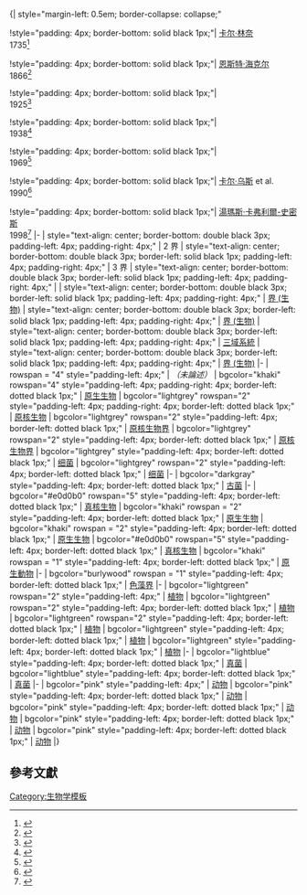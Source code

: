 <!--References in this template are shared with those in [[界 (生物)]] - try to keep these in sync-->{| style="margin-left: 0.5em; border-collapse: collapse;"

!style="padding: 4px; border-bottom: solid black 1px;"| [[卡尔·林奈]]<br/>1735<ref name="Linnaeus1735">{{cite book | first1=C. | last1=Linnaeus | title = Systemae Naturae, sive regna tria naturae, systematics proposita per classes, ordines, genera & species | year = 1735}}</ref>

!style="padding: 4px; border-bottom: solid black 1px;"| [[恩斯特·海克尔]]<br/>1866<ref name="Haeckel">{{cite book| first1= E. | last1=Haeckel|title = Generelle Morphologie der Organismen|publisher = Reimer, Berlin|year = 1866}}</ref>

!style="padding: 4px; border-bottom: solid black 1px;"| {{le|埃德·查頓|Édouard Chatton}}<br/>1925<ref name="Chatton1925">{{cite journal | first1= É. | last1=Chatton | title = ''Pansporella perplexa''. Réflexions sur la biologie et la phylogénie des protozoaires | journal = Annales des Sciences Naturelles - Zoologie et Biologie Animale | volume = 10-VII | pages = 1–84| year = 1925| doi = }}</ref>

!style="padding: 4px; border-bottom: solid black 1px;"| {{le|赫伯特·科普蘭|Herbert Copeland}}<br/>1938<ref name="Copeland1938">{{cite journal | first1= H. | last1=Copeland | title = The kingdoms of organisms | journal = Quarterly Review of Biology | volume = 13 | pages = 383–420 | year = 1938 | doi = 10.1086/394568 }}</ref>

!style="padding: 4px; border-bottom: solid black 1px;"| {{le|羅伯特·惠特克|Robert Whittaker}}<br/>1969<ref name="Whittaker1969">{{cite journal |last1=Whittaker |first1=R. H. |title=New concepts of kingdoms of organisms|journal=Science |volume=163 |issue=3863 |pages=150–60 | date=January 1969 |pmid=5762760 |doi=10.1126/science.163.3863.150 |url=|bibcode = 1969Sci...163..150W }}</ref>

!style="padding: 4px; border-bottom: solid black 1px;"| [[卡尔·乌斯]] et al.<br/>1990<ref name="Woese1990">{{cite journal | last1= Woese |first1=C. |last2=Kandler |first2=O. |last3=Wheelis |first3=M. | title = Towards a natural system of organisms: proposal for the domains Archaea, Bacteria, and Eucarya. | url=http://www.pnas.org/cgi/reprint/87/12/4576 | journal =Proceedings of the National Academy of Sciences of the United States of America | volume = 87 | issue = 12 | pages = 4576–9 | year = 1990 | pmid = 2112744 | doi = 10.1073/pnas.87.12.4576 |pmc=54159 | bibcode=1990PNAS...87.4576W}}</ref>

!style="padding: 4px; border-bottom: solid black 1px;"| [[湯瑪斯·卡弗利爾-史密斯]]<br/>1998<ref name="CavalierSmith2004">{{cite journal|last=Cavalier-Smith |first=T. |year=1998 |title=A revised six-kingdom system of life |journal=Biological Reviews |volume=73 |pages=203–66 |url=http://journals.cambridge.org/action/displayAbstract?fromPage=online&aid=685 |issue=03 |doi=10.1111/j.1469-185X.1998.tb00030.x |pmid=9809012|ref=harv}}</ref>
|-
| style="text-align: center; border-bottom: double black 3px; padding-left: 4px; padding-right: 4px;" | 2 界
| style="text-align: center; border-bottom: double black 3px; border-left: solid black 1px; padding-left: 4px; padding-right: 4px;" | 3 界
| style="text-align: center; border-bottom: double black 3px; border-left: solid black 1px; padding-left: 4px; padding-right: 4px;" | {{le|2域系統|two-empire system}}
| style="text-align: center; border-bottom: double black 3px; border-left: solid black 1px; padding-left: 4px; padding-right: 4px;" | [[界 (生物)]]
| style="text-align: center; border-bottom: double black 3px; border-left: solid black 1px; padding-left: 4px; padding-right: 4px;" | [[界 (生物)]]
| style="text-align: center; border-bottom: double black 3px; border-left: solid black 1px; padding-left: 4px; padding-right: 4px;" | [[三域系統]]
| style="text-align: center; border-bottom: double black 3px; border-left: solid black 1px; padding-left: 4px; padding-right: 4px;" | [[界 (生物)]]
|-
<!--Row 1-->
| rowspan = "4" style="padding-left: 4px;" | ''（未論述）''
| bgcolor="khaki" rowspan="4" style="padding-left: 4px; padding-right: 4px; border-left: dotted black 1px;" | [[原生生物]]
| bgcolor="lightgrey" rowspan="2" style="padding-left: 4px; padding-right: 4px; border-left: dotted black 1px;" | [[原核生物]]
| bgcolor="lightgrey" rowspan="2" style="padding-left: 4px; border-left: dotted black 1px;" | [[原核生物界]]
| bgcolor="lightgrey" rowspan="2" style="padding-left: 4px; border-left: dotted black 1px;" | [[原核生物界]]
| bgcolor="lightgrey" style="padding-left: 4px; border-left: dotted black 1px;" | [[细菌]]
| bgcolor="lightgrey" rowspan="2" style="padding-left: 4px; border-left: dotted black 1px;" | [[细菌]]
|-
<!--Row 2-->
<!-- not treated -->
<!-- Protista -->
<!-- Prokayota -->
<!-- Monera -->
<!-- Monera -->
| bgcolor="darkgray" style="padding-left: 4px; border-left: dotted black 1px;" | [[古菌]]
<!-- Bacteria -->
|-
<!--Row 3-->
<!-- not treated -->
<!-- Protista -->
| bgcolor="#e0d0b0" rowspan="5" style="padding-left: 4px; border-left: dotted black 1px;" | [[真核生物]]
| bgcolor="khaki" rowspan = "2" style="padding-left: 4px; border-left: dotted black 1px;" | [[原生生物]]
| bgcolor="khaki" rowspan = "2" style="padding-left: 4px; border-left: dotted black 1px;" | [[原生生物]]
| bgcolor="#e0d0b0" rowspan="5" style="padding-left: 4px; border-left: dotted black 1px;" | [[真核生物]]
| bgcolor="khaki" rowspan = "1" style="padding-left: 4px; border-left: dotted black 1px;" | [[原生動物]]
|-
<!--Row 4-->
<!-- not treated -->
<!-- Protista -->
<!-- Eukaryota -->
<!-- Protoctista -->
<!-- Protista -->
<!-- Eucarya -->
| bgcolor="burlywood" rowspan = "1" style="padding-left: 4px; border-left: dotted black 1px;" | [[色藻界]]
|-
<!--Row 5-->
| bgcolor="lightgreen" rowspan="2" style="padding-left: 4px;" | [[植物]]
| bgcolor="lightgreen" rowspan="2" style="padding-left: 4px; border-left: dotted black 1px;" | [[植物]]
<!-- Eukaryota -->
<!-- Protista -->
| bgcolor="lightgreen" rowspan="2" style="padding-left: 4px; border-left: dotted black 1px;" | [[植物]]
| bgcolor="lightgreen" style="padding-left: 4px; border-left: dotted black 1px;" | [[植物]]
<!-- Eucarya -->
| bgcolor="lightgreen" style="padding-left: 4px; border-left: dotted black 1px;" | [[植物]]
|-
<!--Row 6-->
<!-- Vegetabilia -->
<!-- Plantae -->
<!-- Eukaryota -->
<!-- Plantae -->
| bgcolor="lightblue" style="padding-left: 4px; border-left: dotted black 1px;" | [[真菌]]
<!-- Eucarya -->
| bgcolor="lightblue" style="padding-left: 4px; border-left: dotted black 1px;" | [[真菌]]
|-
<!--Row 7-->
| bgcolor="pink" style="padding-left: 4px;" | [[动物]]
| bgcolor="pink" style="padding-left: 4px; border-left: dotted black 1px;" | [[动物]]
<!-- Eukaryota -->
| bgcolor="pink" style="padding-left: 4px; border-left: dotted black 1px;" | [[动物]]
| bgcolor="pink" style="padding-left: 4px; border-left: dotted black 1px;" | [[动物]]
<!-- Eucarya -->
| bgcolor="pink" style="padding-left: 4px; border-left: dotted black 1px;" | [[动物]]
|}<noinclude>
==參考文獻==
{{reflist}}

[[Category:生物学模板]]
</noinclude>